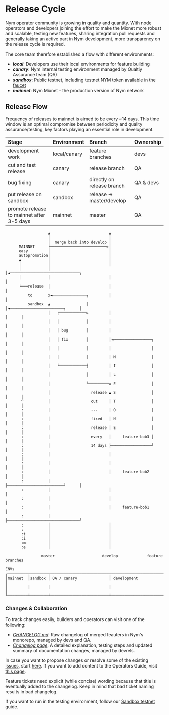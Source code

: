 
# Release Cycle

Nym operator community is growing in quality and quantity. With node operators and developers joining the effort to make the Mixnet more robust and scalable, testing new features, sharing integration pull requests and generally taking an active part in Nym development, more transparency on the release cycle is required.

The core team therefore established a flow with different environments:

- ***local***: Developers use their local environments for feature building
- ***canary***: Nym internal testing environment managed by Qualtiy Assurance team (QA)
- [***sandbox***](sandbox.mdx): Public testnet, including testnet NYM token available in the [faucet](sandbox.mdx#sandbox-token-faucet)
- ***mainnet***: Nym Mixnet - the production version of Nym network

## Release Flow

Frequency of releases to mainnet is aimed to be every ~14 days. This time window is an optimal compromise between periodicity and quality assurance/testing, key factors playing an essential role in development.

| **Stage**                                 | **Environment** | **Branch**                 | **Ownership** |
| :--                                       | :--             | :--                        | :--           |
| development work                          | local/canary    | feature branches           | devs          |
| cut and test release                      | canary          | release branch             | QA            |
| bug fixing                                | canary          | directly on release branch | QA & devs     |
| put release on sandbox                    | sandbox         | release -> master/develop  | QA            |
| promote release to mainnet after 3-5 days | mainnet         | master                     | QA            |

```ascii
                   ▲                          ▲
                   │                          │
                   │  merge back into develop │
      MAINNET      ├─────────────────────────►│
      easy         │                          │
      autopromotion│                          │
      ▲            │                          │
      │            │                          │
      │            │                          │◄───────────────────────────────┐
      │            │                          │                                │
      └───release  │                          │                                │
          to       x◄───────────────┐         │                                │
          sandbox  ▲                │         │◄────────────────────────┐      │
                   │   ┌────────────►         │                         │      │
                   │   │            │         │                         │      │
                   │   │ bug        │         │                         │      │
                   │   │ fix        │         │◄─────────────────┐      │      │
                   │   │            │         │                  │      │      │
                   │   │            │         │ M                │      │      │
                   │   └────────────┤         │ I                │      │      │
                   │                │         │ L                │      │      │
                   │                └─────────x E                │      │      │
                   │                  release ▲ S                │      │      │
       ^           │                  cut     │ T                │      │      │
       :           │                  ---     │ O                │      │      │
       :           │                  fixed   │ N                │      │      │
       :           │                  release │ E                │      │      │
       :           │                  every   │     feature-bob3 │      │      │
       :           │                  14 days ├──────────────────┘      │      │
       :           │                          │                         │      │
       :           │                          │                         │      │
       :           │                          │     feature-bob2        │      │
       :           │                          ├─────────────────────────┘      │
       :           │                          │                                │
       :           │                          │                                │
       :           │                          │     feature-bob1               │
       :           │                          ├────────────────────────────────┘
       :           │                          │
       :           │                          │
       :t          │                          │
       :i          │                          │
       :m          │                          │
       :e          │                          │

                master                     develop             feature branches

ENVs
┌─────────┬────────┬──────────────────────────┬─────────────────────────────────┐
│mainnet  │sandbox │ QA / canary              │ development                     │
│         │        │                          │                                 │
└─────────┴────────┴──────────────────────────┴─────────────────────────────────┘
```

### Changes & Collaboration

To track changes easily, builders and operators can visit one of the following:

- [*CHANGELOG.md*](https://github.com/nymtech/nym/blob/master/CHANGELOG.md): Raw changelog of merged feauters in Nym's monorepo, managed by devs and QA.
- [*Changelog page*](changelog.mdx): A detailed explanation, testing steps and updated summary of documentation changes, managed by devrels.

In case you want to propose changes or resolve some of the existing [issues](https://github.com/nymtech/nym/issues), start [here](https://github.com/nymtech/nym/issues/new/choose). If you want to add content to the Operators Guide, visit [this page](community-counsel/add-content.mdx).

<Callout>
Feature tickets need explicit (while concise) wording because that title is eventually added to the changelog. Keep in mind that bad ticket naming results in bad changelog.

If you want to run in the testing environment, follow our [Sandbox testnet](sandbox.mdx) guide.
</Callout>
